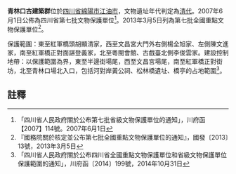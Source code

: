 {{msg:四川省文物保護單位
|名稱 = 青林口古建築群
|編號 = 165
|圖片 = 
|級別 = S7
|分類 = 
|時代 = [[清代|清代]]
|地点 = [[四川省|四川省]][[綿陽市|綿陽市]][[江油市|江油市]]
|坐標 =
|登錄 = 2007年6月1日
}}
{{msg:四川省文物保護單位
|名稱 = 青林口古建築群
|編號 = 1337
|圖片 = [[File:青林口古建筑群红军桥照片.jpg|225px]]
|級別 = 107
|分類 = 
|時代 = 清
|地点 = [[四川省|四川省]][[綿陽市|綿陽市]][[江油市|江油市]]
|坐標 =
|登錄 = 2013年3月5日
}}
'''青林口古建築群'''位於[[四川省|四川省]][[綿陽市|綿陽市]][[江油市|江油市]]，文物遺址年代判定為[[清代|清代]]。2007年6月1日公佈為四川省第七批文物保護單位<ref>「四川省人民政府關於公布第七批省級文物保護單位的通知」，川府函【2007】114號。2007年6月1日</ref>。2013年3月5日列為第七批全國重點文物保護單位<ref>『國務院關於核定並公布第七批全國重點文物保護單位的通知』，國發〔2013〕13號，2013年3月5日</ref>。

保護範圍：東至紅軍橋頭胡顯清家，西至文昌宮大門外右側楊全旭家、左側陳文進家，南至紅軍橋正對面諶登義家，北至粵閩會館、古戲臺北側李俊雲家。建設控制地帶：以保護範圍為界，東至半邊街場尾，西至文昌宮場尾，南至紅軍橋正對街坊，北至青林口場北入口，包括河對岸黃公祠、松林橋遺址、橋亭的占地範圍<ref>「四川省人民政府關於公布四川省全國重點文物保護單位和省級文物保護單位保護範圍的通知」，川府函〔2014〕199號，2014年10月31日</ref>。
==註釋==
{{reflist}}
{{文物保護單位小作品}}
{{四川全國重點文物保護單位}}
